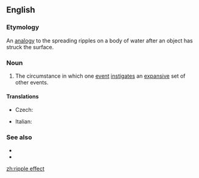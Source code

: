 ==English==

===Etymology===
An [[analogy]] to the spreading ripples on a body of water after an object has struck the surface.

===Noun===
{{en-noun}}

# The circumstance in which one [[event]] [[instigate]]s an [[expansive]] set of other events.
#: {{ux|en|Defaults in America's mortgage lending businesses are causing a '''ripple effect''' through the major banks in other continents.}}

====Translations====
{{trans-top|one event instigating a set of other events}}
* Czech: {{t|cs|řetězová reakce|f}}
{{trans-mid}}
* Italian: {{t|it|effetto onda|m}}
{{trans-bottom}}

===See also===
* {{l|en|butterfly effect}}
* {{l|en|domino effect}}

[[zh:ripple effect]]